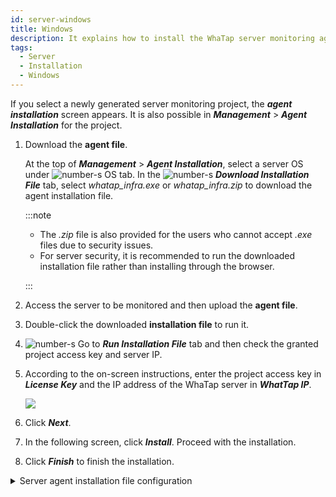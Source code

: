 ```yaml
---
id: server-windows
title: Windows
description: It explains how to install the WhaTap server monitoring agent in the Windows environment.
tags:
  - Server
  - Installation
  - Windows
---
```


If you select a newly generated server monitoring project, the **_agent installation_** screen appears. It is also possible in **_Management_** > **_Agent Installation_** for the project.

<ImgLang img='server-install-windows.png' desc='Server monitoring windows'/>

1. Download the **agent file**.

   At the top of **_Management_** > **_Agent Installation_**, select a server OS under ![number-s](/img/number-01.png) OS tab. In the ![number-s](/img/number-02.png) **_Download Installation File_** tab, select _whatap_infra.exe_ or _whatap_infra.zip_ to download the agent installation file.  

   :::note

   - The _.zip_ file is also provided for the users who cannot accept _.exe_ files due to security issues.
   - For server security, it is recommended to run the downloaded installation file rather than installing through the browser.

   :::

2. Access the server to be monitored and then upload the **agent file**.

3. Double-click the downloaded **installation file** to run it.  

4. ![number-s](/img/number-03.png) Go to **_Run Installation File_** tab and then check the granted project access key and server IP.

5. According to the on-screen instructions, enter the project access key in **_License Key_** and the IP address of the WhaTap server in **_WhatTap IP_**.

   ![](https://img.whatap.io/media/user_guide_server/management/1230.png)  

6. Click **_Next_**.

7. In the following screen, click **_Install_**. Proceed with the installation.

8. Click **_Finish_** to finish the installation.

<details>
<summary>Server agent installation file configuration</summary>

{@include: ../../common-items/_sv-cpf.mdx}

{@include: ../../common-items/_sv-w-cpf.mdx}

</details>
